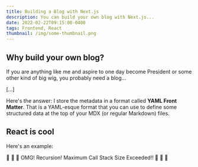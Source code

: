 ```yaml
---
title: Building a Blog with Next.js
description: You can build your own blog with Next.js...
date: 2022-02-22T09:15:00-0400
tags: Frontend, React
thumbnail: /img/some-thumbnail.png
---
```


## Why build your own blog?

If you are anything like me and aspire to one day become President
or some other kind of big wig, you probably need a blog...

[...]

Here's the answer: I store the metadata in a format called
**YAML Front Matter**. That is a YAML-esque format that you
can use to define some structured data at the top of your
MDX (or regular Markdown) files.

## React is cool

<Counter />

Here's an example:

🤯 🤯 🤯 OMG! Recursion! Maximum Call Stack Size Exceeded!! 🤯 🤯 🤯
